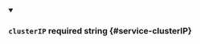 
<details className="config-field" data-expandable="false" open>
<summary>

### `clusterIP` <span class="config-field-required" data-required="false">required</span> <span class="config-field-type">string</span> <span class="config-field-default"></span> <span class="config-field-enum"></span> {#service-clusterIP}



</summary>



</details>
